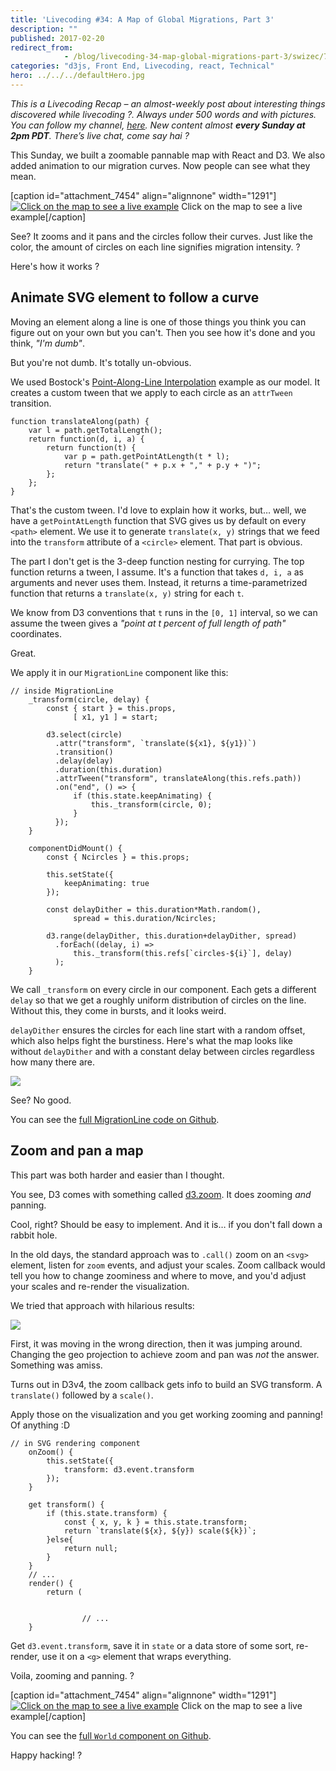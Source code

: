 ```yaml
---
title: 'Livecoding #34: A Map of Global Migrations, Part 3'
description: ""
published: 2017-02-20
redirect_from: 
            - /blog/livecoding-34-map-global-migrations-part-3/swizec/7455
categories: "d3js, Front End, Livecoding, react, Technical"
hero: ../../../defaultHero.jpg
---
```

_This is a Livecoding Recap – an almost-weekly post about interesting things discovered while livecoding ?. Always under 500 words and with pictures. You can follow my channel, [here](https://liveedu.tv/swizec). New content almost **every Sunday at 2pm PDT**. There’s live chat, come say hai ?_





This Sunday, we built a zoomable pannable map with React and D3. We also added animation to our migration curves. Now people can see what they mean.



\[caption id=&quot;attachment_7454&quot; align=&quot;alignnone&quot; width=&quot;1291&quot;][![Click on the map to see a live example](./img/blog-wp-content-uploads-2017-02-uk-migrations.gif)](https://swizec.github.io/migrations-map/) Click on the map to see a live example\[/caption]



See? It zooms and it pans and the circles follow their curves. Just like the color, the amount of circles on each line signifies migration intensity. ?



Here&#x27;s how it works ?



## Animate SVG element to follow a curve



Moving an element along a line is one of those things you think you can figure out on your own but you can&#x27;t. Then you see how it&#x27;s done and you think, _&quot;I&#x27;m dumb&quot;_.



But you&#x27;re not dumb. It&#x27;s totally un-obvious.



We used Bostock&#x27;s [Point-Along-Line Interpolation](https://bl.ocks.org/mbostock/1705868) example as our model. It creates a custom tween that we apply to each circle as an `attrTween` transition.



```
function translateAlong(path) {
    var l = path.getTotalLength();
    return function(d, i, a) {
        return function(t) {
            var p = path.getPointAtLength(t * l);
            return "translate(" + p.x + "," + p.y + ")";
        };
    };
}
```



That&#x27;s the custom tween. I&#x27;d love to explain how it works, but… well, we have a `getPointAtLength` function that SVG gives us by default on every `<path>` element. We use it to generate `translate(x, y)` strings that we feed into the `transform` attribute of a `<circle>` element. That part is obvious.



The part I don&#x27;t get is the 3-deep function nesting for currying. The top function returns a tween, I assume. It&#x27;s a function that takes `d, i, a` as arguments and never uses them. Instead, it returns a time-parametrized function that returns a `translate(x, y)` string for each `t`.



We know from D3 conventions that `t` runs in the `[0, 1]` interval, so we can assume the tween gives a _&quot;point at t percent of full length of path&quot;_ coordinates.



Great.



We apply it in our `MigrationLine` component like this:



```
// inside MigrationLine
    _transform(circle, delay) {
        const { start } = this.props,
              [ x1, y1 ] = start;

        d3.select(circle)
          .attr("transform", `translate(${x1}, ${y1})`)
          .transition()
          .delay(delay)
          .duration(this.duration)
          .attrTween("transform", translateAlong(this.refs.path))
          .on("end", () => {
              if (this.state.keepAnimating) {
                  this._transform(circle, 0);
              }
          });
    }
    
    componentDidMount() {
        const { Ncircles } = this.props;

        this.setState({
            keepAnimating: true
        });

        const delayDither = this.duration*Math.random(),
              spread = this.duration/Ncircles;

        d3.range(delayDither, this.duration+delayDither, spread)
          .forEach((delay, i) =>
              this._transform(this.refs[`circles-${i}`], delay)
          );
    }
```



We call `_transform` on every circle in our component. Each gets a different `delay` so that we get a roughly uniform distribution of circles on the line. Without this, they come in bursts, and it looks weird.



`delayDither` ensures the circles for each line start with a random offset, which also helps fight the burstiness. Here&#x27;s what the map looks like without `delayDither` and with a constant delay between circles regardless how many there are.



![](./img/blog-wp-content-uploads-2017-02-bursty-map-1.gif)



See? No good.



You can see the [full MigrationLine code on Github](https://github.com/Swizec/migrations-map/blob/de8800aecca4484f8c5827a82c8a746127264143/src/MigrationLine.js).



## Zoom and pan a map



This part was both harder and easier than I thought.



You see, D3 comes with something called [d3.zoom](https://github.com/d3/d3-zoom). It does zooming _and_ panning.



Cool, right? Should be easy to implement. And it is… if you don&#x27;t fall down a rabbit hole.



In the old days, the standard approach was to `.call()` zoom on an `<svg>` element, listen for `zoom` events, and adjust your scales. Zoom callback would tell you how to change zoominess and where to move, and you&#x27;d adjust your scales and re-render the visualization.



We tried that approach with hilarious results:



![](./img/blog-wp-content-uploads-2017-02-drag-1.gif)



First, it was moving in the wrong direction, then it was jumping around. Changing the geo projection to achieve zoom and pan was _not_ the answer. Something was amiss.



Turns out in D3v4, the zoom callback gets info to build an SVG transform. A `translate()` followed by a `scale()`.



Apply those on the visualization and you get working zooming and panning! Of anything :D



```
// in SVG rendering component
    onZoom() {
        this.setState({
            transform: d3.event.transform
        });
    }

    get transform() {
        if (this.state.transform) {
            const { x, y, k } = this.state.transform;
            return `translate(${x}, ${y}) scale(${k})`;
        }else{
            return null;
        }
    }
    // ...
    render() {
        return (
            
                
                // ...
    }
```



Get `d3.event.transform`, save it in `state` or a data store of some sort, re-render, use it on a `<g>` element that wraps everything.



Voila, zooming and panning. ?



\[caption id=&quot;attachment_7454&quot; align=&quot;alignnone&quot; width=&quot;1291&quot;][![Click on the map to see a live example](./img/blog-wp-content-uploads-2017-02-uk-migrations.gif)](https://swizec.github.io/migrations-map/) Click on the map to see a live example\[/caption]



You can see the [full `World` component on Github](https://github.com/Swizec/migrations-map/blob/de8800aecca4484f8c5827a82c8a746127264143/src/Maps.js#L69).



Happy hacking! ?